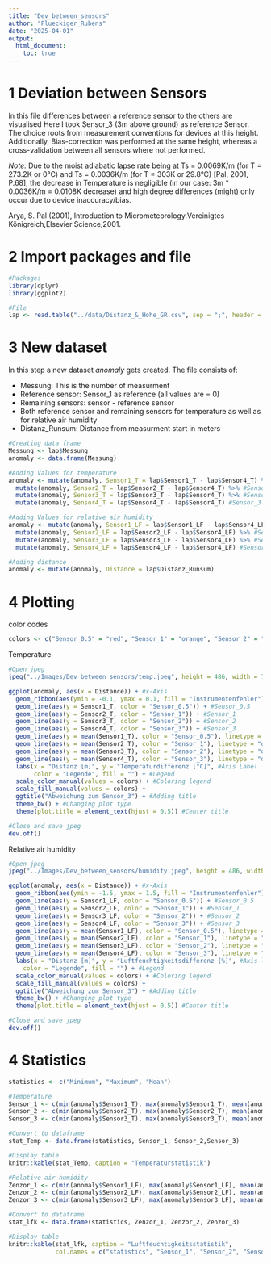 ```yaml
---
title: "Dev_between_sensors"
author: "Flueckiger_Rubens"
date: "2025-04-01"
output: 
  html_document:
    toc: true
---
```


# 1 Deviation between Sensors

In this file differences between a reference sensor to the others are visualised Here I took Sensor_3 (3m above ground) as reference Sensor. The choice roots from measurement conventions for devices at this height. Additionally, Bias-correction was performed at the same height, whereas a cross-validation between all sensors where not performed.

*Note:* Due to the moist adiabatic lapse rate being at Ts = 0.0069K/m (for T = 273.2K or 0°C) and Ts = 0.0036K/m (for T = 303K or 29.8°C) [Pal, 2001, P.68], the decrease in Temperature is negligible (in our case: 3m \* 0.0036K/m = 0.0108K decrease) and high degree differences (might) only occur due to device inaccuracy/bias.

Arya, S. Pal (2001), Introduction to Micrometeorology.Vereinigtes Königreich,Elsevier Science,2001.

# 2 Import packages and file

```r
#Packages
library(dplyr)
library(ggplot2)

#File
lap <- read.table("../data/Distanz_&_Hohe_GR.csv", sep = ";", header = T)
```

# 3 New dataset

In this step a new dataset *anomaly* gets created. The file consists of:

-   Messung: This is the number of measurment
-   Reference sensor: Sensor_1 as reference (all values are = 0)
-   Remaining sensors: sensor - reference sensor
-   Both reference sensor and remaining sensors for temperature as well as for relative air humidity
-   Distanz_Runsum: Distance from measurment start in meters

```r
#Creating data frame
Messung <- lap$Messung
anomaly <- data.frame(Messung)

#Adding Values for temperature
anomaly <- mutate(anomaly, Sensor1_T = lap$Sensor1_T - lap$Sensor4_T) %>% #Sensor_0.5
  mutate(anomaly, Sensor2_T = lap$Sensor2_T - lap$Sensor4_T) %>% #Sensor_1
  mutate(anomaly, Sensor3_T = lap$Sensor3_T - lap$Sensor4_T) %>% #Sensor_2
  mutate(anomaly, Sensor4_T = lap$Sensor4_T - lap$Sensor4_T) #Sensor_3

#Adding Values for relative air humidity
anomaly <- mutate(anomaly, Sensor1_LF = lap$Sensor1_LF - lap$Sensor4_LF) %>% #Sensor_0.5
  mutate(anomaly, Sensor2_LF = lap$Sensor2_LF - lap$Sensor4_LF) %>% #Sensor_1
  mutate(anomaly, Sensor3_LF = lap$Sensor3_LF - lap$Sensor4_LF) %>% #Sensor_2
  mutate(anomaly, Sensor4_LF = lap$Sensor4_LF - lap$Sensor4_LF) #Sensor_3

#Adding distance
anomaly <- mutate(anomaly, Distance = lap$Distanz_Runsum)
```

# 4 Plotting

color codes

```r
colors <- c("Sensor_0.5" = "red", "Sensor_1" = "orange", "Sensor_2" = "darkgreen", "Sensor_3" = "blue", "Instrumentenfehler" = "lightblue")
```

Temperature

```r
#Open jpeg
jpeg("../Images/Dev_between_sensors/temp.jpeg", height = 486, width = 780, res = 108)

ggplot(anomaly, aes(x = Distance)) + #x-Axis
  geom_ribbon(aes(ymin = -0.1, ymax = 0.1, fill = "Instrumentenfehler"), alpha = 1) + #Filling
  geom_line(aes(y = Sensor1_T, color = "Sensor_0.5")) + #Sensor_0.5
  geom_line(aes(y = Sensor2_T, color = "Sensor_1")) + #Sensor_1
  geom_line(aes(y = Sensor3_T, color = "Sensor_2")) + #Sensor_2
  geom_line(aes(y = Sensor4_T, color = "Sensor_3")) + #Sensor_3
  geom_line(aes(y = mean(Sensor1_T), color = "Sensor_0.5"), linetype = "dashed") + #Mean Sensor_0.5
  geom_line(aes(y = mean(Sensor2_T), color = "Sensor_1"), linetype = "dashed") + #Mean Sensor_1
  geom_line(aes(y = mean(Sensor3_T), color = "Sensor_2"), linetype = "dashed") + #Mean Sensor_2
  geom_line(aes(y = mean(Sensor4_T), color = "Sensor_3"), linetype = "dashed") + #Mean Sensor_3
  labs(x = "Distanz [m]", y = "Temperaturdifferenz [°C]", #Axis Label
       color = "Legende", fill = "") + #Legend
  scale_color_manual(values = colors) + #Coloring legend
  scale_fill_manual(values = colors) +
  ggtitle("Abweichung zum Sensor_3") + #Adding title
  theme_bw() + #Changing plot type
  theme(plot.title = element_text(hjust = 0.5)) #Center title

#Close and save jpeg
dev.off()
```

Relative air humidity

```r
#Open jpeg
jpeg("../Images/Dev_between_sensors/humidity.jpeg", height = 486, width = 780, res = 108)

ggplot(anomaly, aes(x = Distance)) + #x-Axis
  geom_ribbon(aes(ymin = -1.5, ymax = 1.5, fill = "Instrumentenfehler"), alpha = 1) + #Filling
  geom_line(aes(y = Sensor1_LF, color = "Sensor_0.5")) + #Sensor_0.5
  geom_line(aes(y = Sensor2_LF, color = "Sensor_1")) + #Sensor_1
  geom_line(aes(y = Sensor3_LF, color = "Sensor_2")) + #Sensor_2
  geom_line(aes(y = Sensor4_LF, color = "Sensor_3")) + #Sensor_3
  geom_line(aes(y = mean(Sensor1_LF), color = "Sensor_0.5"), linetype = "dashed") + #Mean Sensor_0.5
  geom_line(aes(y = mean(Sensor2_LF), color = "Sensor_1"), linetype = "dashed") + #Mean Sensor_1
  geom_line(aes(y = mean(Sensor3_LF), color = "Sensor_2"), linetype = "dashed") + #Mean Sensor_2
  geom_line(aes(y = mean(Sensor4_LF), color = "Sensor_3"), linetype = "dashed") + #Mean Sensor_3
  labs(x = "Distanz [m]", y = "Luftfeuchtigkeitsdifferenz [%]", #Axis label
    color = "Legende", fill = "") + #Legend
  scale_color_manual(values = colors) + #Coloring legend
  scale_fill_manual(values = colors) +
  ggtitle("Abweichung zum Sensor_3") + #Adding title
  theme_bw() + #Changing plot type
  theme(plot.title = element_text(hjust = 0.5)) #Center title

#Close and save jpeg
dev.off()
```

# 4 Statistics

```r
statistics <- c("Minimum", "Maximum", "Mean")

#Temperature
Sensor_1 <- c(min(anomaly$Sensor1_T), max(anomaly$Sensor1_T), mean(anomaly$Sensor1_T))
Sensor_2 <- c(min(anomaly$Sensor2_T), max(anomaly$Sensor2_T), mean(anomaly$Sensor2_T))
Sensor_3 <- c(min(anomaly$Sensor3_T), max(anomaly$Sensor3_T), mean(anomaly$Sensor3_T))

#Convert to dataframe
stat_Temp <- data.frame(statistics, Sensor_1, Sensor_2,Sensor_3)

#Display table
knitr::kable(stat_Temp, caption = "Temperaturstatistik")
```

```r
#Relative air humidity
Zenzor_1 <- c(min(anomaly$Sensor1_LF), max(anomaly$Sensor1_LF), mean(anomaly$Sensor1_LF))
Zenzor_2 <- c(min(anomaly$Sensor2_LF), max(anomaly$Sensor2_LF), mean(anomaly$Sensor2_LF))
Zenzor_3 <- c(min(anomaly$Sensor3_LF), max(anomaly$Sensor3_LF), mean(anomaly$Sensor3_LF))

#Convert to dataframe
stat_lfk <- data.frame(statistics, Zenzor_1, Zenzor_2, Zenzor_3)

#Display table
knitr::kable(stat_lfk, caption = "Luftfeuchtigkeitsstatistik", 
             col.names = c("statistics", "Sensor_1", "Sensor_2", "Sensor_3"))
```
